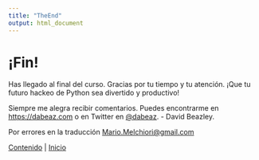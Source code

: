 ```yaml
---
title: "TheEnd"
output: html_document
---
```


# ¡Fin!

Has llegado al final del curso. Gracias por tu tiempo y tu atención. ¡Que tu futuro hackeo de Python sea divertido y productivo!

Siempre me alegra recibir comentarios. Puedes encontrarme en <https://dabeaz.com> o en Twitter en [\@dabeaz](https://twitter.com/dabeaz). - David Beazley.

Por errores en la traducción [Mario.Melchiori\@gmail.com](mailto:Mario.Melchiori@gmail.com){.email}

[Contenido](../Contents.Rmd) \| [Inicio](../..)
